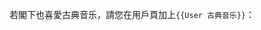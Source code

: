 若閣下也喜愛古典音乐，請您在用戶頁加上<code><nowiki>{{User 古典音乐}}</nowiki></code>：
<div align="center">
{{User 古典音乐}}
</div>